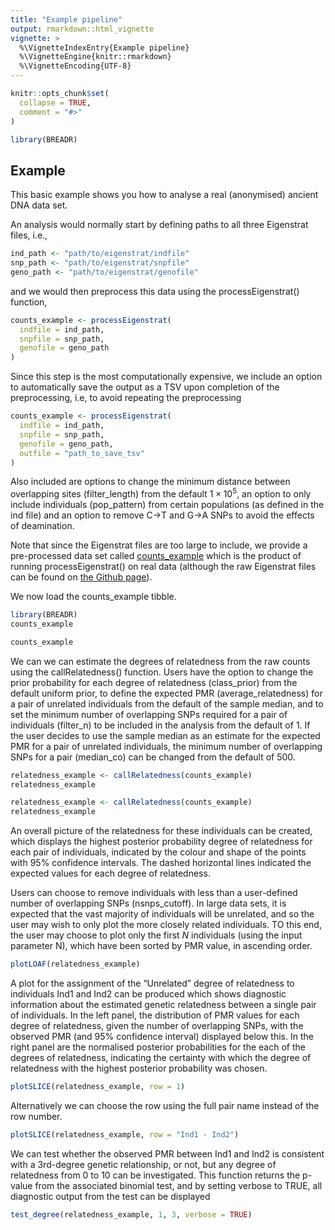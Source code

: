 ```yaml
---
title: "Example pipeline"
output: rmarkdown::html_vignette
vignette: >
  %\VignetteIndexEntry{Example pipeline}
  %\VignetteEngine{knitr::rmarkdown}
  %\VignetteEncoding{UTF-8}
---
```


```r
knitr::opts_chunk$set(
  collapse = TRUE,
  comment = "#>"
)
```

```r
library(BREADR)
```

## Example

This basic example shows you how to analyse a real (anonymised) ancient DNA data set. 

An analysis would normally start by defining paths to all three Eigenstrat files, i.e.,

```r
ind_path <- "path/to/eigenstrat/indfile"
snp_path <- "path/to/eigenstrat/snpfile"
geno_path <- "path/to/eigenstrat/genofile"
```

and we would then preprocess this data using the processEigenstrat() function,

```r
counts_example <- processEigenstrat(
  indfile = ind_path,
  snpfile = snp_path,
  genofile = geno_path
)
```

Since this step is the most computationally expensive, we include an option to automatically save the output as a TSV upon completion of the preprocessing, i.e, to avoid repeating the preprocessing

```r
counts_example <- processEigenstrat(
  indfile = ind_path,
  snpfile = snp_path,
  genofile = geno_path,
  outfile = "path_to_save_tsv"
)
```

Also included are options to change the minimum distance between overlapping sites (filter_length) from the default $1\times 10^5,$ an option to only include individuals (pop_pattern) from certain populations (as defined in the ind file) and an option to remove C->T and G->A SNPs to avoid the effects of deamination.

 Note that since the Eigenstrat files are too large to include, we 
 provide a pre-processed data set called [counts_example](https://github.com/jonotuke/BREADR/blob/master/data/counts_example.rda) which is the 
 product of running processEigenstrat() on real data (although the raw 
 Eigenstrat files can be found on [the Github page](https://github.com/jonotuke/BREADR/tree/master/data-raw)). 

We now load the counts_example tibble. 

```r
library(BREADR)
counts_example
```

```r
counts_example
```

We can we can estimate the degrees of relatedness from the raw counts using the callRelatedness() function. Users have the option to change the prior probability for each degree of relatedness (class_prior) from the default uniform prior, to define the expected PMR (average_relatedness) for a pair of unrelated individuals from the default of the sample median, and to set the minimum number of overlapping SNPs required for a pair of individuals (filter_n) to be included in the analysis from the default of 1. If the user decides to use the sample median as an estimate for the expected PMR for a pair of unrelated individuals, the minimum number of overlapping SNPs for a pair (median_co) can be changed from the default of 500.

```r
relatedness_example <- callRelatedness(counts_example)
relatedness_example
```

```r
relatedness_example <- callRelatedness(counts_example)
relatedness_example
```


An overall picture of the relatedness for these individuals can be created, which displays the highest posterior probability degree of relatedness for each pair of individuals, indicated by the colour and shape of the points with 95% confidence intervals. The dashed horizontal lines indicated the expected values for each degree of relatedness.

Users can choose to remove individuals with less than a user-defined number of overlapping SNPs (nsnps_cutoff). In large data sets, it is expected that the vast majority of individuals will be unrelated, and so the user may wish to only plot the more closely related individuals. TO this end, the user may choose to plot only the first $N$ individuals (using the  input parameter N), which have been sorted by PMR value, in ascending order.

```r
plotLOAF(relatedness_example)
```



A  plot for the assignment of the "Unrelated" degree of relatedness to individuals Ind1 and Ind2 can be produced which shows diagnostic information about the estimated genetic relatedness between a single pair of individuals. In the left panel, the distribution of PMR values for each degree of relatedness, given the number of overlapping SNPs, with the observed PMR (and 95% confidence interval) displayed below this. In the right panel are the normalised posterior probabilities for the each of the degrees of relatedness, indicating the certainty with which the degree of relatedness with the highest posterior probability was chosen.

```r
plotSLICE(relatedness_example, row = 1)
```


Alternatively we can choose the row using the full pair name instead of the row number.

```r
plotSLICE(relatedness_example, row = "Ind1 - Ind2")
```

We can test whether the observed PMR between Ind1 and Ind2 is consistent with a 3rd-degree genetic relationship, or not, but any degree of relatedness from 0 to 10 can be investigated. This function returns the p-value from the associated binomial test, and by setting verbose to TRUE, all diagnostic output from the test can be displayed

```r
test_degree(relatedness_example, 1, 3, verbose = TRUE)
```

